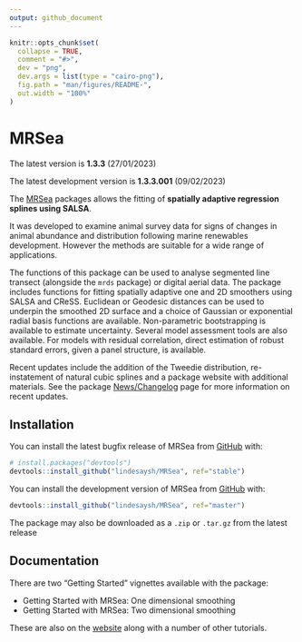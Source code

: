 ```yaml
---
output: github_document
---
```


<!-- README.md is generated from README.Rmd. Please edit that file -->

```r
knitr::opts_chunk$set(
  collapse = TRUE,
  comment = "#>",
  dev = "png",
  dev.args = list(type = "cairo-png"),
  fig.path = "man/figures/README-",
  out.width = "100%"
)
```

# MRSea

The latest version is **1.3.3** (27/01/2023)

The latest development version is **1.3.3.001** (09/02/2023)

The [MRSea](https://lindesaysh.github.io/MRSea) packages allows the fitting of **spatially adaptive regression
splines using SALSA**.

It was developed to examine animal survey data for signs of changes in animal abundance and distribution following marine renewables development. However the methods are suitable for a wide range of applications.

The functions of this package can be used to analyse segmented line transect (alongside the `mrds` package) or digital aerial data. The package includes functions for fitting spatially adaptive one and 2D smoothers using SALSA and CReSS. Euclidean or Geodesic distances can be used to underpin the smoothed 2D surface and a choice of Gaussian or exponential radial basis functions are available.  Non-parametric bootstrapping is available to estimate uncertainty. Several model assessment tools are also available. For models with residual correlation, direct estimation of robust standard errors, given a panel structure, is available.  

Recent updates include the addition of the Tweedie distribution, re-instatement of natural cubic splines and a package website with additional materials. See the package [News/Changelog](http://lindesaysh.github.io/MRSea/news/index.html) page for more information on recent updates.

## Installation

You can install the latest bugfix release of MRSea from [GitHub](https://github.com/lindesaysh/MRSea) with:

```r
# install.packages("devtools")
devtools::install_github("lindesaysh/MRSea", ref="stable")
```

You can install the development version of MRSea from [GitHub](https://github.com/lindesaysh/MRSea) with:

```r
devtools::install_github("lindesaysh/MRSea", ref="master")
```

The package may also be downloaded as a `.zip` or `.tar.gz` from the latest release

## Documentation

There are two "Getting Started" vignettes available with the package:

-   Getting Started with MRSea: One dimensional smoothing
-   Getting Started with MRSea: Two dimensional smoothing

These are also on the [website](https://lindesaysh.github.io/MRSea/articles) along with a number of other tutorials. 


